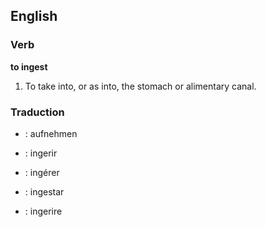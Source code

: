 ==English==

===Verb===

'''to ingest'''

#To take into, or as into, the stomach or alimentary canal.

===Traduction===

*{{de}}: aufnehmen
*{{es}}: ingerir
*{{fr}}: ingérer
*{{io}}: ingestar
*{{it}}: ingerire